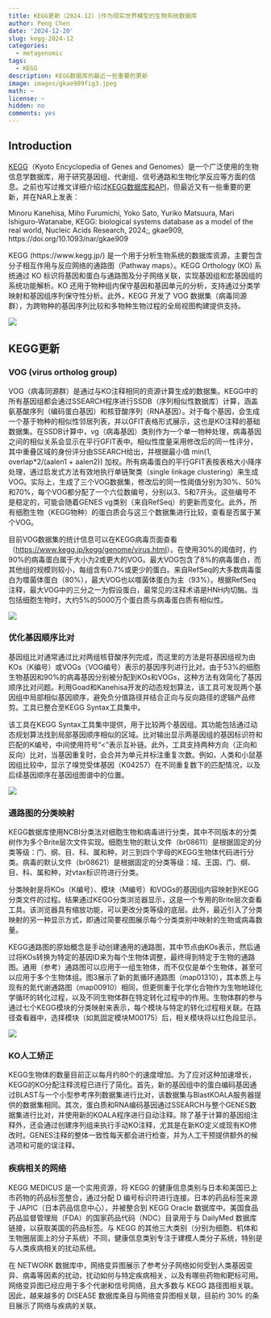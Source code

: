 ```yaml
---
title: KEGG更新（2024.12）|作为现实世界模型的生物系统数据库
author: Peng Chen
date: '2024-12-20'
slug: kegg-2024-12
categories:
  - metagenomic
tags:
  - KEGG
description: KEGG数据库的最近一些重要的更新
image: images/gkae909fig3.jpeg
math: ~
license: ~
hidden: no
comments: yes
---
```


## Introduction

[KEGG](https://www.genome.jp/kegg/)（Kyoto Encyclopedia of Genes and Genomes）是一个广泛使用的生物信息学数据库，用于研究基因组、代谢组、信号通路和生物化学反应等方面的信息。之前也写过推文详细介绍过[KEGG数据库和API](../kegg-api/)，但最近又有一些重要的更新，并在NAR上发表：

Minoru Kanehisa, Miho Furumichi, Yoko Sato, Yuriko Matsuura, Mari Ishiguro-Watanabe, KEGG: biological systems database as a model of the real world, Nucleic Acids Research, 2024;, gkae909, https://doi.org/10.1093/nar/gkae909

KEGG (https://www.kegg.jp/) 是一个用于分析生物系统的数据库资源，主要包含分子相互作用与反应网络的通路图（Pathway maps）。KEGG Orthology (KO) 系统通过 KO 标识将基因和蛋白与通路图及分子网络关联，实现基因组和宏基因组的系统功能解析。KO 还用于物种组内保守基因和基因单元的分析，支持通过分类学映射和基因组序列保守性分析。此外，KEGG 开发了 VOG 数据集（病毒同源群），为跨物种的基因序列比较和多物种生物过程的全局视图构建提供支持。

![](images/kegg.jpeg)

## KEGG更新

### VOG (virus ortholog group)

VOG（病毒同源群）是通过与KO注释相同的资源计算生成的数据集。KEGG中的所有基因组都会通过SSEARCH程序进行SSDB（序列相似性数据库）计算，涵盖氨基酸序列（编码蛋白基因）和核苷酸序列（RNA基因）。对于每个基因，会生成一个基于物种的相似性邻居列表，并以GFIT表格形式展示，这也是KO注释的基础数据集。在SSDB计算中，vg（病毒基因）类别作为一个单一物种处理，病毒基因之间的相似关系会显示在平行GFIT表中。相似性度量采用修改后的同一性评分，其中重叠区域的身份评分由SSEARCH给出，并根据最小值 min(1, overlap*2/(aalen1 + aalen2)) 加权。所有病毒蛋白的平行GFIT表按表格大小降序处理，通过启发式方法有效地执行单链聚类（single linkage clustering）来生成VOG。实际上，生成了三个VOG数据集，修改后的同一性阈值分别为30%、50%和70%，每个VOG都分配了一个六位数编号，分别以3、5和7开头。这些编号不是稳定的，可能会随着GENES vg类别（来自RefSeq）的更新而变化。此外，所有细胞生物（KEGG物种）的蛋白质会与这三个数据集进行比较，查看是否属于某个VOG。

目前VOG数据集的统计信息可以在KEGG病毒页面查看（<https://www.kegg.jp/kegg/genome/virus.html>）。在使用30%的阈值时，约90%的病毒蛋白属于大小为2或更大的VOG。最大VOG包含了8%的病毒蛋白，而其他组的规模则较小，每组含有0.7%或更少的蛋白。来自RefSeq的大多数病毒蛋白为噬菌体蛋白（80%），最大VOG也以噬菌体蛋白为主（93%）。根据RefSeq注释，最大VOG中的三分之一为假设蛋白，最常见的注释术语是HNH内切酶。当包括细胞生物时，大约5%的5000万个蛋白质与病毒蛋白质有相似性。

![](images/virus.png)

### 优化基因顺序比对

基因组比对通常通过比对两组核苷酸序列完成，而这里的方法是将基因组视为由KOs（K编号）或VOGs（VOG编号）表示的基因序列进行比对。由于53%的细胞生物基因和90%的病毒基因分别被分配到KOs和VOGs，这种方法有效简化了基因顺序比对问题。利用Goad和Kanehisa开发的动态规划算法，该工具可发现两个基因组中局部相似基因顺序，避免负分值路径并结合正向与反向路径的逻辑产品修剪。工具已整合至KEGG Syntax工具集中。

该工具在KEGG Syntax工具集中提供，用于比较两个基因组。其功能包括通过动态规划算法找到局部基因顺序相似的区域。比对输出显示两基因组的基因标识符和匹配的K编号，中间使用符号“<”表示互补链。此外，工具支持两种方向（正向和反向）比对，当基因重复时，会合并为单元并标注重复次数。例如，人类和小鼠基因组比较中，显示了嗅觉受体基因（K04257）在不同重复数下的匹配情况，以及后续基因顺序在基因组图谱中的位置。

![](images/gkae909fig2.jpeg)

### 通路图的分类映射

KEGG数据库使用NCBI分类法对细胞生物和病毒进行分类，其中不同版本的分类树作为多个Brite层次文件实现。细胞生物的默认文件（br08611）是根据固定的分类等级：门、纲、目、科、属和种，对三到四个字母的KEGG生物体代码进行分类。病毒的默认文件（br08621）是根据固定的分类等级：域、王国、门、纲、目、科、属和种，对vtax标识符进行分类。

分类映射是将KOs（K编号）、模块（M编号）和VOGs的基因组内容映射到KEGG分类文件的过程。结果通过KEGG分类浏览器显示，这是一个专用的Brite层次查看工具。该浏览器具有缩放功能，可以更改分类等级的底层。此外，最近引入了分类映射的另一种显示方式，即通过简要视图展示每个分类类别中映射的生物或病毒数量。

KEGG通路图的原始概念是手动创建通用的通路图，其中节点由KOs表示，然后通过将KOs转换为特定的基因ID来为每个生物体调整，最终得到特定于生物的通路图。通用（参考）通路图可以应用于一组生物体，而不仅仅是单个生物体，甚至可以应用于多个生物体组。图3展示了新的氮循环通路图（map01310），其本质上与现有的氮代谢通路图（map00910）相同，但更侧重于化学化合物作为生物地球化学循环的转化过程，以及不同生物体群在特定转化过程中的作用。生物体群的参与通过七个KEGG模块的分类映射来表示，每个模块与特定的转化过程相关联。在路径查看器中，选择模块（如氮固定模块M00175）后，相关模块将以红色段显示。

![](images/gkae909fig3.jpeg)

### KO人工矫正

KEGG生物体的数量目前正以每月约80个的速度增加。为了应对这种加速增长，KEGG的KO分配注释流程已进行了简化。首先，新的基因组中的蛋白编码基因通过BLAST与一个小型参考序列数据集进行比对，该数据集与BlastKOALA服务器提供的数据集相同。其次，蛋白质和RNA编码基因通过SSEARCH与整个GENES数据集进行比对，并使用新的KOALA程序进行自动注释。除了基于计算的基因组注释外，还会通过创建序列组来执行手动KO注释，尤其是在新KO定义或现有KO修改时。GENES注释的整体一致性每天都会进行检查，并为人工干预提供额外的候选项和可能的误注释。

### 疾病相关的网络

KEGG MEDICUS 是一个实用资源，将 KEGG 的健康信息类别与日本和美国已上市药物的药品标签整合，通过分配 D 编号标识符进行连接。日本的药品标签来源于 JAPIC（日本药品信息中心），并被整合到 KEGG Oracle 数据库中。美国食品药品监督管理局（FDA）的国家药品代码（NDC）目录用于与 DailyMed 数据库链接，以获取美国的药品标签。与 KEGG 的其他三大类别（分别为细胞、机体和生物圈层面上的分子系统）不同，健康信息类别专注于建模人类分子系统，特别是与人类疾病相关的扰动系统。

在 NETWORK 数据库中，网络变异图展示了参考分子网络如何受到人类基因变异、病毒等因素的扰动，扰动如何与特定疾病相关，以及有哪些药物和靶标可用。网络变异图已经应用于多个代谢和信号网络，且大多数与 KEGG 路径图相关联。因此，越来越多的 DISEASE 数据库条目与网络变异图相关联，目前约 30% 的条目展示了网络与疾病的关联。
